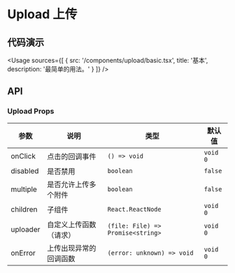 
# Upload 上传

## 代码演示

<Usage
  sources={[
    {
      src: '/components/upload/basic.tsx',
      title: '基本',
      description: '最简单的用法。'
    }
  ]}
/>

## API

### Upload Props

| 参数     | 说明                   | 类型                              | 默认值   |
| -------- | ---------------------- | --------------------------------- | -------- |
| onClick  | 点击的回调事件         | `() => void`                      | `void 0` |
| disabled | 是否禁用               | `boolean`                         | `false`  |
| multiple | 是否允许上传多个附件   | `boolean`                         | `false`  |
| children | 子组件                 | `React.ReactNode`                 | `void 0` |
| uploader | 自定义上传函数（请求） | `(file: File) => Promise<string>` | `void 0` |
| onError  | 上传出现异常的回调函数 | `(error: unknown) => void`        | `void 0` |
